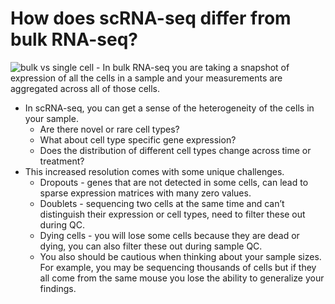 # How does scRNA-seq differ from bulk RNA-seq?

![bulk vs single cell](./src/bulk_vs_singlecell.png)
- In bulk RNA-seq you are taking a snapshot of expression of all the cells in a sample and your measurements are aggregated across all of those cells.

- In scRNA-seq, you can get a sense of the heterogeneity of the cells in your sample.
    - Are there novel or rare cell types?
    - What about cell type specific gene expression?
    - Does the distribution of different cell types change across time or treatment?
- This increased resolution comes with some unique challenges.
    - Dropouts - genes that are not detected in some cells, can lead to sparse expression matrices with many zero values.
    - Doublets - sequencing two cells at the same time and can't distinguish their expression or cell types, need to filter these out during QC.
    - Dying cells - you will lose some cells because they are dead or dying, you can also filter these out during sample QC.
    - You also should be cautious when thinking about your sample sizes. For example, you may be sequencing thousands of cells but if they all come from the same mouse you lose the ability to generalize your findings.
   

